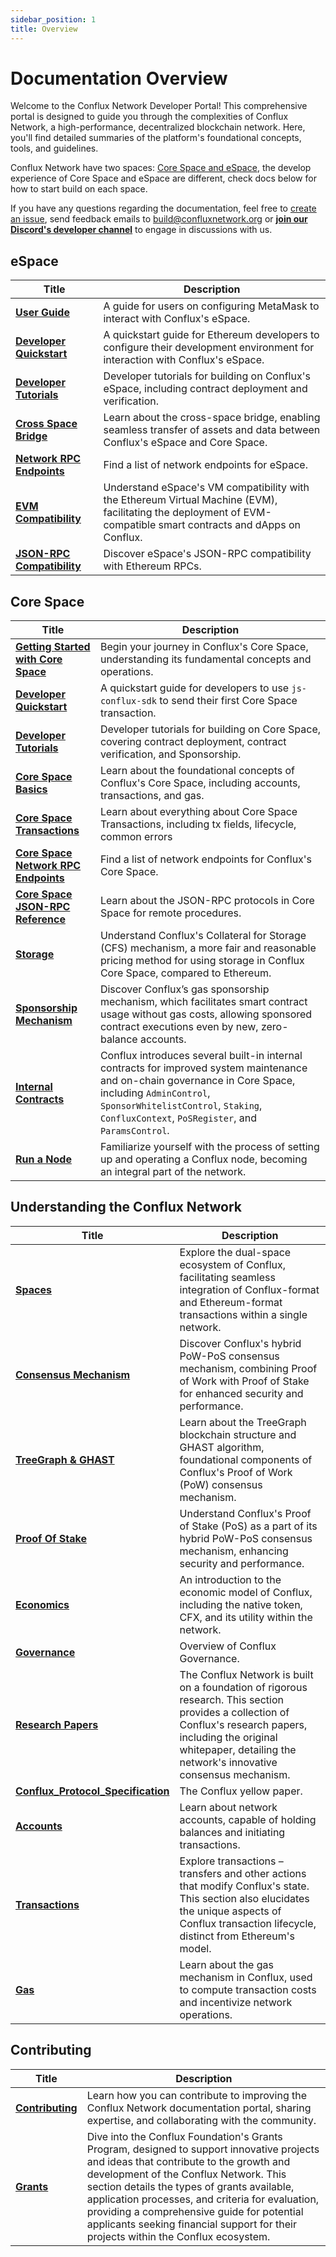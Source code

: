 ```yaml
---
sidebar_position: 1
title: Overview
---
```


# Documentation Overview

Welcome to the Conflux Network Developer Portal! This comprehensive portal is designed to guide you through the complexities of Conflux Network, a high-performance, decentralized blockchain network. Here, you'll find detailed summaries of the platform's foundational concepts, tools, and guidelines.

Conflux Network have two spaces: [Core Space and eSpace](/docs/overview/space-intro), the develop experience of Core Space and eSpace are different, check docs below for how to start build on each space.

If you have any questions regarding the documentation, feel free to [create an issue](https://github.com/Conflux-Chain/conflux-documentation/issues), send feedback emails to [build@confluxnetwork.org](mailto:build@confluxnetwork.org) or [**join our Discord's developer channel**](https://discord.gg/conflux-network-707952293412339843) to engage in discussions with us.

## **eSpace**

|Title|Description|
|---|---|
| [**User Guide**](../espace/espace-user-guide.mdx)| A guide for users on configuring MetaMask to interact with Conflux's eSpace.|
| [**Developer Quickstart**](../espace/DeveloperQuickstart.md) | A quickstart guide for Ethereum developers to configure their development environment for interaction with Conflux's eSpace.|
| [**Developer Tutorials**](/docs/category/tutorials-1) | Developer tutorials for building on Conflux's eSpace, including contract deployment and verification.|
| [**Cross Space Bridge**](../espace/build/cross-space-bridge.md) | Learn about the cross-space bridge, enabling seamless transfer of assets and data between Conflux's eSpace and Core Space.  |
| [**Network RPC Endpoints**](../espace/network-endpoints.md) | Find a list of network endpoints for eSpace.|
| [**EVM Compatibility**](../espace/build/evm-compatibility.md) | Understand eSpace's VM compatibility with the Ethereum Virtual Machine (EVM), facilitating the deployment of EVM-compatible smart contracts and dApps on Conflux. |
| [**JSON-RPC Compatibility**](../espace/build/jsonrpc-compatibility.md) | Discover eSpace's JSON-RPC compatibility with Ethereum RPCs.|


## **Core Space**

| Title| Description|
|---|---|
| [**Getting Started with Core Space**](../core/getting-started/getting-started.mdx)| Begin your journey in Conflux's Core Space, understanding its fundamental concepts and operations.|
| [**Developer Quickstart**](../core/core-developer-quickstart.md)| A quickstart guide for developers to use `js-conflux-sdk` to send their first Core Space transaction.|
| [**Developer Tutorials**](/docs/category/tutorials)| Developer tutorials for building on Core Space, covering contract deployment, contract verification, and Sponsorship.|
| [**Core Space Basics**](/docs/category/core-space-basics)| Learn about the foundational concepts of Conflux's Core Space, including accounts, transactions, and gas.|
| [**Core Space Transactions**](/docs/core/core-space-basics/transactions/overview)| Learn about everything about Core Space Transactions, including tx fields, lifecycle, common errors|
| [**Core Space Network RPC Endpoints**](../core/core-endpoints.md)| Find a list of network endpoints for Conflux's Core Space.|
| [**Core Space JSON-RPC Reference**](../core/build/json-rpc/json-rpc.mdx)| Learn about the JSON-RPC protocols in Core Space for remote procedures.|
| [**Storage**](../core/core-space-basics/storage.md)| Understand Conflux's Collateral for Storage (CFS) mechanism, a more fair and reasonable pricing method for using storage in Conflux Core Space, compared to Ethereum.|
| [**Sponsorship Mechanism**](../core/core-space-basics/sponsor-mechanism.md) | Discover Conflux’s gas sponsorship mechanism, which facilitates smart contract usage without gas costs, allowing sponsored contract executions even by new, zero-balance accounts.|
| [**Internal Contracts**](../core/core-space-basics/internal-contracts/internal-contracts.mdx) | Conflux introduces several built-in internal contracts for improved system maintenance and on-chain governance in Core Space, including `AdminControl`, `SponsorWhitelistControl`, `Staking`, `ConfluxContext`, `PoSRegister`, and `ParamsControl`. |
| [**Run a Node**](../general/run-a-node/Overview.md)| Familiarize yourself with the process of setting up and operating a Conflux node, becoming an integral part of the network.

## **Understanding the Conflux Network**

|Title|Description|
|---|---|
| [**Spaces**](../general/conflux-basics/spaces.md)| Explore the dual-space ecosystem of Conflux, facilitating seamless integration of Conflux-format and Ethereum-format transactions within a single network.|
| [**Consensus Mechanism**](../general/conflux-basics/consensus-mechanisms/consensus-mechanisms.md)| Discover Conflux's hybrid PoW-PoS consensus mechanism, combining Proof of Work with Proof of Stake for enhanced security and performance.|
| [**TreeGraph & GHAST**](../general/conflux-basics/consensus-mechanisms/proof-of-work/proof-of-work.mdx) | Learn about the TreeGraph blockchain structure and GHAST algorithm, foundational components of Conflux's Proof of Work (PoW) consensus mechanism.|
| [**Proof Of Stake**](../general/conflux-basics/consensus-mechanisms/proof-of-stake/pos_overview.md) | Understand Conflux's Proof of Stake (PoS) as a part of its hybrid PoW-PoS consensus mechanism, enhancing security and performance.|
| [**Economics**](../general/conflux-basics/economics.md)| An introduction to the economic model of Conflux, including the native token, CFX, and its utility within the network.|
| [**Governance**](../general/conflux-basics/conflux-governance/governance-overview.md) | Overview of Conflux Governance.|
| [**Research Papers**](../general/conflux-basics/additional-resources/papers.md) | The Conflux Network is built on a foundation of rigorous research. This section provides a collection of Conflux's research papers, including the original whitepaper, detailing the network's innovative consensus mechanism.|
| [**Conflux_Protocol_Specification**](https://confluxnetwork.org/files/Conflux_Protocol_Specification.pdf) | The Conflux yellow paper.|
| [**Accounts**](../general/conflux-basics/accounts.md)| Learn about network accounts, capable of holding balances and initiating transactions.|
| [**Transactions**](../general/conflux-basics/transactions.md)| Explore transactions – transfers and other actions that modify Conflux's state. This section also elucidates the unique aspects of Conflux transaction lifecycle, distinct from Ethereum's model.|
| [**Gas**](../general/conflux-basics/gas.md)| Learn about the gas mechanism in Conflux, used to compute transaction costs and incentivize network operations.|

## Contributing

| Title| Description|
|---|---|
| [**Contributing**](../general/CONTRIBUTING.md)| Learn how you can contribute to improving the Conflux Network documentation portal, sharing expertise, and collaborating with the community.|
| [**Grants**](../general/build/grants.md)| Dive into the Conflux Foundation's Grants Program, designed to support innovative projects and ideas that contribute to the growth and development of the Conflux Network. This section details the types of grants available, application processes, and criteria for evaluation, providing a comprehensive guide for potential applicants seeking financial support for their projects within the Conflux ecosystem.|
